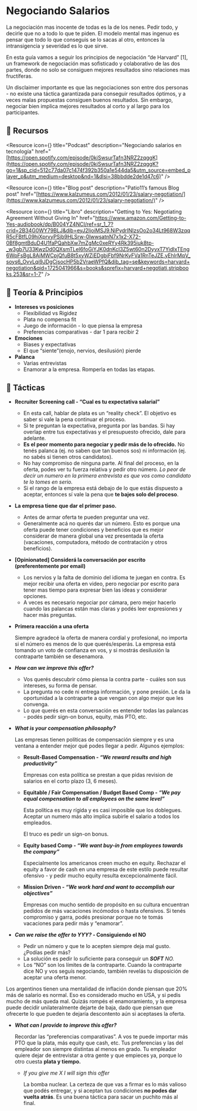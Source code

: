 

# Negociando Salarios

La negociación mas inocente de todas es la de los nenes. Pedir todo, y decirle que no a todo lo que te piden. El modelo mental mas ingenuo es pensar que todo lo que conseguis se lo sacas al otro, entonces la intransigencia y severidad es lo que sirve.

En esta guía vamos a seguir los principios de negociación “de Harvard” [1], un framework de negociación mas sofisticado y colaborativo de las dos partes, donde no solo se consiguen mejores resultados sino relaciones mas fructíferas.

Un disclaimer importante es que las negociaciones son entre dos personas - no existe una táctica garantizada para conseguir resultados óptimos, y a veces malas propuestas consiguen buenos resultados. Sin embargo, negociar bien implica mejores resultados al corto y al largo para los participantes.

<IREmbed src="https://www.youtube.com/embed/RVfvbQ_hr9M?si=dxfDX3snK3AtsvWy"/>

## 🔗 Recursos

<Resource
icon={<LinkIcon className="color-4"/>}
title="Podcast"
description="Negociando salarios en tecnología"
href="[https://open.spotify.com/episode/0kiSwsurTafn3NRZ2zqggK](https://open.spotify.com/episode/0kiSwsurTafn3NRZ2zqggK?go=1&sp_cid=512c77da07c1474f392b350a1e544da5&utm_source=embed_player_p&utm_medium=desktop&nd=1&dlsi=38bbdde2de1d47c6)"
/>

<Resource
icon={<LinkIcon className="color-4"/>}
title="Blog post"
description="Patio11’s famous Blog post"
href="[https://www.kalzumeus.com/2012/01/23/salary-negotiation/](https://www.kalzumeus.com/2012/01/23/salary-negotiation/)"
/>

<Resource 
icon={<LinkIcon className="color-4"/>} 
title="Libro" 
description="Getting to Yes: Negotiating Agreement Without Giving In" 
href="https://www.amazon.com/Getting-to-Yes-audiobook/dp/B004YZ4NCI/ref=sr_1_7?crid=2B34G0WY79BLJ&dib=eyJ2IjoiMSJ9.NiPydrINIzsOo2o34Lt968W3zqqR5cFBtfL09hiXprvyPSjb9HLSrw-0lwwsatnN7x1x2-X72-0Bf8gmtBduD4U1faPQahbXw7mZgMc0xeRYy4Rk395iuk8tp-_w3gb7U33KwzDd0QXsmTLeI6foGiYJK0dnKcl3Z5wt60n2DyvxT7YidIxTEng6WpFsBgL8AiMWCpjQfuB8t5xyWZiEDgbjFbf9NrKyFVa1RnTeJZE.yEhlrMqV_soys6_OvvLqi9JDgCjsocHP5b2VraeWPfQ&dib_tag=se&keywords=harvard+negotiation&qid=1725041966&s=books&sprefix=harvard+negotiati,stripbooks,253&sr=1-7" 
/>

## 📖 Teoría & Principios

- **Intereses vs posiciones**
    - Flexibilidad vs Rigidez
    - Plata no compensa fit
    - Juego de información - lo que piensa la empresa
    - Preferencias comparativas - dar 1 para recibir 2
- **Emociones**
    - Biases y expectativas
    - El que “siente”(enojo, nervios, desilusión) pierde
- **Palanca**
    - Varias entrevistas
    - Enamorar a la empresa. Romperla en todas las etapas.

## 🦊 Tácticas

- **Recruiter Screening call - “Cual es tu expectativa salarial”**
    - En esta call, hablar de plata es un “reality check”. El objetivo es saber si vale la pena continuar el proceso.
    - Si te preguntan la expectativa, pregunta por las bandas. Si hay overlap entre tus expectativas y el presupuesto ofrecido, dale para adelante.
    - **Es el peor momento para negociar y pedir más de lo ofrecido.** No tenés palanca (ej. no saben que tan buenos sos) ni información (ej. no sabés si tienen otros candidatos).
    - No hay compromiso de ninguna parte. Al final del proceso, en la oferta, podes ver tu fuerza relativa y pedir otro número. *Lo peor de decir un numero en la primera entrevista es que vos como candidato te lo tomes en serio.*
    - Si el rango de la empresa está debajo de lo que estás dispuesto a aceptar, entonces sí vale la pena que **te bajes solo del proceso**.
- **La empresa tiene que dar el primer paso.**
    - Antes de armar oferta te pueden preguntar una vez.
    - Generalmente acá no querés dar un número.  Esto es porque una oferta puede tener condiciones y beneficios que es mejor considerar de manera global una vez presentada la oferta (vacaciones, computadora, método de contratación y otros beneficios).
- **[Opinionated] Considerá la conversación por escrito (preferentemente por email)**
    - Los nervios y la falta de dominio del idioma te juegan en contra. Es mejor recibir una oferta en video, pero negociar por escrito para tener mas tiempo para expresar bien las ideas y considerar opciones.
    - A veces es necesario negociar por cámara, pero mejor hacerlo cuando las palancas están mas claras y podés leer expresiones y hacer más preguntas.
- **Primera reacción a una oferta**
    
    Siempre agradecé la oferta de manera cordial y profesional, no importa si el número es menos de lo que querés/esperás. La empresa está tomando un voto de confianza en vos, y si mostrás desilusión la contraparte también se desenamora.
    
- ***How can we improve this offer?***
    - Vos querés descubrir cómo piensa la contra parte - cuáles son sus intereses, su forma de pensar.
    - La pregunta no cede ni entrega información, y pone presión. Le da la oportunidad a la contraparte a que vengan con algo mejor que les convenga.
    - Lo que querés en esta conversación es entender todas las palancas - podés pedir sign-on bonus, equity, más PTO, etc.
- ***What is your compensation philosophy?***
    
    Las empresas tienen políticas de compensación siempre y es una ventana a entender mejor qué podes llegar a pedir. Algunos ejemplos:
    
    - **Result-Based Compensation - *“We reward results and high productivity”***
        
        Empresas con esta política se prestan a que pidas revision de salarios en el corto plazo (3, 6 meses). 
        
    - **Equitable / Fair Compensation / Budget Based Comp - *“We pay equal compensation to all employees on the same level”***
        
        Esta política es muy rígida y es casi imposible que los doblegues. Aceptar un numero más alto implica subirle el salario a todos los empleados.
        
        El truco es pedir un sign-on bonus.
        
    - **Equity based Comp - *“We want buy-in from employees towards the company”***
        
        Especialmente los americanos creen mucho en equity. Rechazar el equity a favor de cash en una empresa de este estilo puede resultar ofensivo - y pedir mucho equity resulta excepcionalmente fácil. 
        
    - **Mission Driven - *“We work hard and want to accomplish our objectives”***
        
        Empresas con mucho sentido de propósito en su cultura encuentran pedidos de más vacaciones incómodos o hasta ofensivos. Si tenés compromiso y garra, podés presionar porque no te tomás vacaciones para pedir más y “enamorar”.
        
- ***Can we raise the offer to YYY? -* Consiguiendo el NO**
    - Pedir un número y que te lo acepten siempre deja mal gusto. ¿Podías pedir más?
    - La solución es pedir lo suficiente para conseguir un ***SOFT** **NO*.**
    - Los “NO” son los límites de la contraparte. Cuando la contraparte dice NO y vos seguís negociando, también revelás tu disposición de aceptar una oferta menor.
<Callout emoji="⚠️">
  Los argentinos tienen una mentalidad de inflación donde piensan que 20% más de salario es normal. Eso es considerado mucho en USA, y si pedis mucho de más queda mal. Quizás rompés el enamoramiento, y la empresa puede decidir unilateralmente dejarte de baja, dado que piensan que ofrecerte lo que pueden te dejaría descontento aún si aceptases la oferta.
</Callout>
    
- ***What can I provide to improve this offer?***
    
    Recordar las “preferencias comparativas”. A vos te puede importar más PTO que la plata, más equity que cash, etc. Tus preferencias y las del empleador son siempre distintas al menos en grado. Tu empleador quiere dejar de entrevistar a otra gente y que empieces ya, porque lo otro cuesta **plata y tiempo.**
    
    - *If you give me X I will sign this offer*
        
        La bomba nuclear. La certeza de que vas a firmar es lo más valioso que podés entregar, y si aceptan tus condiciones **no podes dar vuelta atrás**. Es una buena táctica para sacar un puchito más al final.

